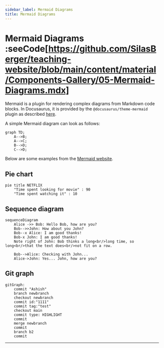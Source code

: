 ```yaml
---
sidebar_label: Mermaid Diagrams
title: Mermaid Diagrams
---
```


# Mermaid Diagrams :seeCode[https://github.com/SilasBerger/teaching-website/blob/main/content/material/Components-Gallery/05-Mermaid-Diagrams.mdx]
Mermaid is a plugin for rendering complex diagrams from Markdown code blocks. In Docusaurus, it is provided by the
`@docusaurus/theme-mermaid` plugin as described [here](https://docusaurus.io/docs/next/markdown-features/diagrams).

A simple Mermaid diagram can look as follows:
```mermaid
graph TD;
    A-->B;
    A-->C;
    B-->D;
    C-->D;
```

Below are some examples from the [Mermaid website](https://mermaid.js.org/syntax/examples.html).

## Pie chart
```mermaid
pie title NETFLIX
    "Time spent looking for movie" : 90
    "Time spent watching it" : 10
```

## Sequence diagram
```mermaid
sequenceDiagram
    Alice ->> Bob: Hello Bob, how are you?
    Bob-->>John: How about you John?
    Bob--x Alice: I am good thanks!
    Bob-x John: I am good thanks!
    Note right of John: Bob thinks a long<br/>long time, so long<br/>that the text does<br/>not fit on a row.

    Bob-->Alice: Checking with John...
    Alice->John: Yes... John, how are you?
```

## Git graph
```mermaid
gitGraph:
    commit "Ashish"
    branch newbranch
    checkout newbranch
    commit id:"1111"
    commit tag:"test"
    checkout main
    commit type: HIGHLIGHT
    commit
    merge newbranch
    commit
    branch b2
    commit
```

---

